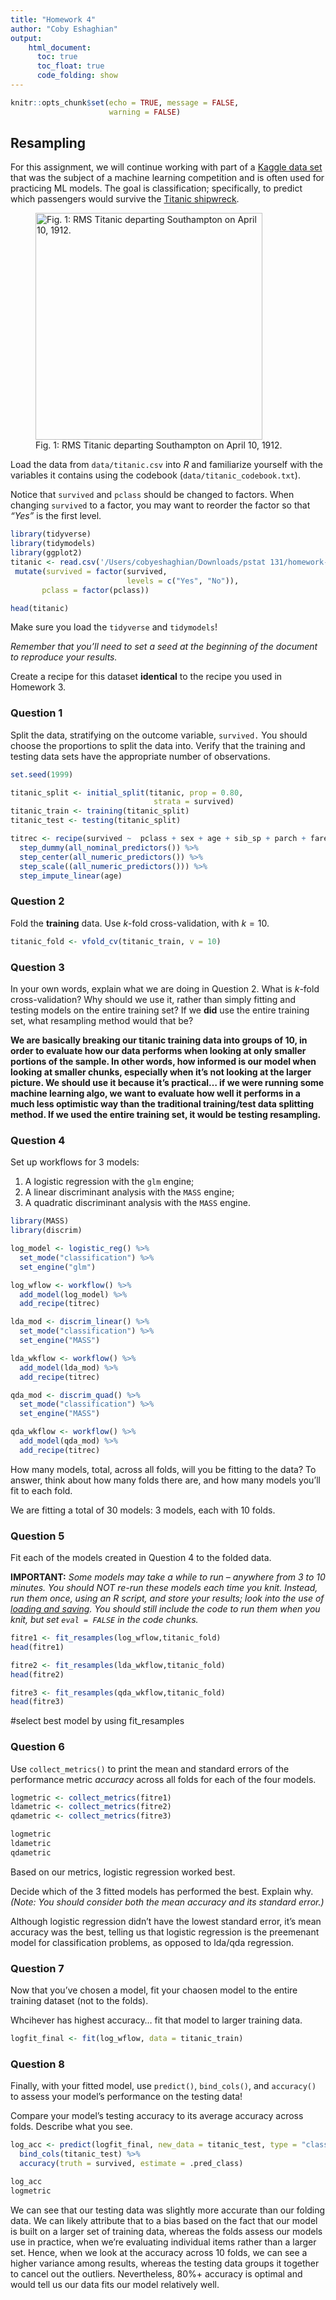 ```yaml
---
title: "Homework 4"
author: "Coby Eshaghian"
output:
    html_document:
      toc: true
      toc_float: true
      code_folding: show
---
```


```r
knitr::opts_chunk$set(echo = TRUE, message = FALSE,
                      warning = FALSE)
```

## Resampling

For this assignment, we will continue working with part of a [Kaggle data set](https://www.kaggle.com/c/titanic/overview) that was the subject of a machine learning competition and is often used for practicing ML models. The goal is classification; specifically, to predict which passengers would survive the [Titanic shipwreck](https://en.wikipedia.org/wiki/Titanic).

![Fig. 1: RMS Titanic departing Southampton on April 10, 1912.](images/RMS_Titanic.jpg){width="363"}

Load the data from `data/titanic.csv` into *R* and familiarize yourself with the variables it contains using the codebook (`data/titanic_codebook.txt`).

Notice that `survived` and `pclass` should be changed to factors. When changing `survived` to a factor, you may want to reorder the factor so that *"Yes"* is the first level.

```r
library(tidyverse)
library(tidymodels)
library(ggplot2)
titanic <- read.csv('/Users/cobyeshaghian/Downloads/pstat 131/homework-3/data/titanic.csv') %>%
 mutate(survived = factor(survived, 
                          levels = c("Yes", "No")), 
       pclass = factor(pclass))

head(titanic)
```


Make sure you load the `tidyverse` and `tidymodels`!

*Remember that you'll need to set a seed at the beginning of the document to reproduce your results.*

Create a recipe for this dataset **identical** to the recipe you used in Homework 3.



### Question 1

Split the data, stratifying on the outcome variable, `survived.`  You should choose the proportions to split the data into. Verify that the training and testing data sets have the appropriate number of observations. 

```r
set.seed(1999)

titanic_split <- initial_split(titanic, prop = 0.80,
                                strata = survived)
titanic_train <- training(titanic_split)
titanic_test <- testing(titanic_split)

titrec <- recipe(survived ~  pclass + sex + age + sib_sp + parch + fare, data = titanic_train) %>% 
  step_dummy(all_nominal_predictors()) %>% 
  step_center(all_numeric_predictors()) %>%
  step_scale((all_numeric_predictors())) %>%
  step_impute_linear(age)
```


### Question 2

Fold the **training** data. Use *k*-fold cross-validation, with $k = 10$.

```r
titanic_fold <- vfold_cv(titanic_train, v = 10)

```


### Question 3

In your own words, explain what we are doing in Question 2. What is *k*-fold cross-validation? Why should we use it, rather than simply fitting and testing models on the entire training set? If we **did** use the entire training set, what resampling method would that be?

**We are basically breaking our titanic training data into groups of 10, in order to evaluate how our data performs when looking at only smaller portions of the sample. In other words, how informed is our model when looking at smaller chunks, especially when it's not looking at the larger picture. We should use it because it's practical... if we were running some machine learning algo, we want to evaluate how well it performs in a much less optimistic way than the traditional training/test data splitting method. If we used the entire training set, it would be testing resampling.**


### Question 4

Set up workflows for 3 models:

1. A logistic regression with the `glm` engine;
2. A linear discriminant analysis with the `MASS` engine;
3. A quadratic discriminant analysis with the `MASS` engine.

```r

library(MASS)
library(discrim)

log_model <- logistic_reg() %>% 
  set_mode("classification") %>% 
  set_engine("glm")

log_wflow <- workflow() %>% 
  add_model(log_model) %>% 
  add_recipe(titrec)

lda_mod <- discrim_linear() %>% 
  set_mode("classification") %>% 
  set_engine("MASS")

lda_wkflow <- workflow() %>% 
  add_model(lda_mod) %>% 
  add_recipe(titrec)

qda_mod <- discrim_quad() %>% 
  set_mode("classification") %>% 
  set_engine("MASS")

qda_wkflow <- workflow() %>% 
  add_model(qda_mod) %>% 
  add_recipe(titrec)

```


How many models, total, across all folds, will you be fitting to the data? To answer, think about how many folds there are, and how many models you'll fit to each fold.

We are fitting a total of 30 models: 3 models, each with 10 folds. 

### Question 5

Fit each of the models created in Question 4 to the folded data.

**IMPORTANT:** *Some models may take a while to run – anywhere from 3 to 10 minutes. You should NOT re-run these models each time you knit. Instead, run them once, using an R script, and store your results; look into the use of [loading and saving](https://www.r-bloggers.com/2017/04/load-save-and-rda-files/). You should still include the code to run them when you knit, but set `eval = FALSE` in the code chunks.*

```r
fitre1 <- fit_resamples(log_wflow,titanic_fold)
head(fitre1)

fitre2 <- fit_resamples(lda_wkflow,titanic_fold)
head(fitre2)

fitre3 <- fit_resamples(qda_wkflow,titanic_fold)
head(fitre3)

```
#select best model by using fit_resamples

### Question 6

Use `collect_metrics()` to print the mean and standard errors of the performance metric *accuracy* across all folds for each of the four models.

```r
logmetric <- collect_metrics(fitre1)
ldametric <- collect_metrics(fitre2)
qdametric <- collect_metrics(fitre3)

logmetric
ldametric
qdametric
```
Based on our metrics, logistic regression worked best.

Decide which of the 3 fitted models has performed the best. Explain why. *(Note: You should consider both the mean accuracy and its standard error.)*

Although logistic regression didn't have the lowest standard error, it's mean accuracy was the best, telling us that logistic regression is the preemenant model for classification problems, as opposed to lda/qda regression. 

### Question 7

Now that you’ve chosen a model, fit your chaosen model to the entire training dataset (not to the folds).

Whcihever has highest accuracy... fit that model to larger training data.

```r
logfit_final <- fit(log_wflow, data = titanic_train)
```


### Question 8

Finally, with your fitted model, use `predict()`, `bind_cols()`, and `accuracy()` to assess your model’s performance on the testing data!

Compare your model’s testing accuracy to its average accuracy across folds. Describe what you see.

```r
log_acc <- predict(logfit_final, new_data = titanic_test, type = "class") %>% 
  bind_cols(titanic_test) %>% 
  accuracy(truth = survived, estimate = .pred_class)

log_acc
logmetric
```
We can see that our testing data was slightly more accurate than our folding data. We can likely attribute that to a bias based on the fact that our model is built on a larger set of training data, whereas the folds assess our models use in practice, when we're evaluating individual items rather than a larger set. Hence, when we look at the accuracy across 10 folds, we can see a higher variance among results, whereas the testing data groups it together to cancel out the outliers. Nevertheless, 80%+ accuracy is optimal and would tell us our data fits our model relatively well. 
